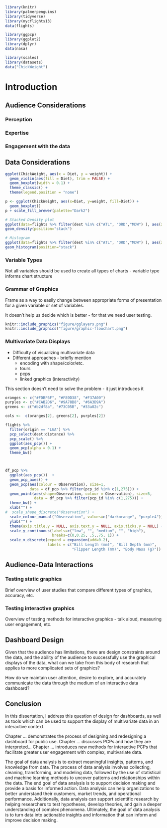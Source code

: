 
```r
library(knitr)
library(palmerpenguins)
library(tidyverse)
library(nycflights13)
data(flights)

library(ggpcp)
library(ggplot2)
library(dplyr)
data(nasa)

library(scales)
library(datasets)
data("ChickWeight")

```

<!-- \svp{You don't have to motivate your other papers here - that will come later. Focus on the essentials - describe the main pieces of work in the area you're trying to expound upon.} -->

<!-- Since we don't completely understand the way that basic statistical graphics are -->

<!-- When effectively adding advanced graphical representations to a naive user, what have we done to create a proper understanding of an engaging idea of what's going on? -->

<!--  
\svp{Start with a definition of what dashboards are. Maybe reference/quote Few? Key components - visualization, interactivity, update frequency, simplicity? (the last one is arguable). Transition to Exploratory Data Analysis by saying that one of the key ways dashboards are used is to allow people to explore the data, and that dashboards are particularly useful for non-experts, as they do not require writing code or understanding how to work with the underlying data. Reference Figure \ref{fig-design-map} in this paragraph.}

\begin{figure}
\includegraphics[width=\textwidth]{figure/DashboardDesignMap.png}
\caption{Dashboard Design Mind Map\label{fig-design-map}. \svp{Dashboard design includes components of exploratory data analysis, interactive graphics, big data analytics, human-computer interaction, and human cognition. XXX For the record, I think UI/UX design and HCI are the same, but that's me.}}
\end{figure}

----

\svp{I think it might be most effective to have several sub-sections of the lit review that are somewhat connected.}

First: Outline the general topic - creation of interactive graphics and dashboards to enable end-users to understand their own data. Explain that this is a highly interdisciplinary topic. Conclude this paragraph by explaining that you will explore the major sub-topics sequentially and then outline the interface between them at the end of the literature review.

- Graphics
    - Perceptual principles - cognitive load, working memory, etc.
    - Exploratory Data Analysis
    - Grammar of Graphics - with examples of code!
    - Big Data and graphical solutions - overplotting, binning, interactivity
    - Interactive Graphics

- Human Computer Interaction/UI-UX
    - User analysis - general process, not focused on your projects at all - you'll talk about that later on
    - Protocols for testing design - think aloud, eye tracking, feedback/surveys.
    - General Dashboard stuff

Conclusion: Connections between EDA and dashboards - not all dashboards are designed for EDA, but most dashboards are designed with end-users, not statisticians, in mind. This requires a different set of optimizations than if we designed for experts. 

---
-->

# Introduction
<!-- General purpose of this section: 
Motivate Dashboards and conclude that it is important to understand how graphs are perceived and used by various target audiences. -->

\svp{Statisticians use graphs in almost every stage of their work: we create charts when we get new data, to explore what we have and identify potential problems and opportunities. 
We fit models based on relationships between variables which are often identified visually. 
We identify problems with those models based on residual plots and other visual diagnostics. 
When our modeling work has been completed, we present our results to interested parties using visual displays, because non-statisticians often find it easier to understand data and models through an intuitive visual medium rather than through the mathematical formulae which underlie the statistical work.}

\svp{Given the wide range of uses for graphs and visual data displays in statistical modeling, it is unsurprising that some graphs are more useful for specific applications such as exploratory analysis, and are unsuitable for other applications, such as presentation to an outside group.
In addition, we know that ... cite sources ... not all visual displays have equal perceptual value. 
The best graphics are designed to account for both the features of the dataset and the features of the intended audience.
Some design constraints stem from limitations of the human perceptual system and are common to most potential consumers of the visualization: the sine illusion (cite) affects anyone with binocular depth perception, and color recommendations are built around the specific characteristics of the human retina.
Other design constraints are due to the audience's experience level: are they used to working with data? 
Do they understand specialized techniques such as principal component analysis to the point where a plot of factor loadings might be useful?
When we create visualizations for public consumption we have to consider both perceptual factors and the target audience's domain knowledge.
In this introduction, we explore previous research related to the construction of interactive and static visual displays for different audiences and consider the implications of this research when designing interactive data displays such as dashboards.
}

\db{
We wish to discuss and analyze the exploration of using density plots or categorical plots as "best" plots in the field.
We will analyze statistical data and graphics alongside dashboard design, starting with Steven Few's principles. 
It would be worthwhile to investigate the development of dashboards from static graphical representations in a practical setting to dynamic representations in an application setting. 
We would like to see the application of research to practice.}

\db{What may be considered an exciting thought process in research that is less practical or useful in the field? 
For example, in sports, many coaches desire printable diagrams containing all necessary and valuable information on a single page. 
As data in sports becomes more prominent, extensive, and collected, this information must be refined. 
We will adopt the concept of dynamically introducing the application to stakeholders with a static representation and migrating them into an active application. 
Once this dynamic application is utilized or migrated to that space, it is necessary to comprehend why categorical representations are more critical than density representations in the field. 
In regards to speaking about the same data being represented, most of the data is then categorized. 
Is it because categorical shot charts in tables are perceived to be digestible or because density plots become cluttered and difficult to comprehend? 
Where do we draw the line between what is viewed as an impediment to the development of applicable graphics methodology?
}


## Audience Considerations

\db{Several factors, including prior experience, context, and personal preferences, can influence the human perception of density and categorical plots.

In general, density plots represent the distribution of continuous variables, while categorical plots represent the distribution of categorical or discrete variables.
The interpretation of density plots typically involves understanding the shape of the distribution and the presence of any outliers or skewness. 
On the other hand, categorical plots aim to show the frequency or count of observations in each category.

When comparing density plots and categorical plots, it's essential to consider the data analysis type. 
For continuous data, a density plot may provide a more informative representation of the distribution. 
A categorical plot may provide a more intuitive representation of the distribution of categorical data.

However, for various reasons, some people may prefer one type of plot over the other. 
For example, some may find density plots more visually appealing, while others may prefer categorical plots for their simplicity and ease of interpretation. 
Ultimately, the choice between the two types of plots will depend on the context and purpose of the analysis and the preferences of the individual interpreting the data.

Do we comprehend why we utilize the graphics we do? 
Is there a reason we adopt the perception of a previously used graphic? 
How do we determine whether there are superior graphical representations when the human brain has determined that this is what I comprehend? 
How do we develop statistical methodologies based on effective testing of statistical graphics on human perceptions of excellent and good? 
How do we determine the line distinguishing a density plot from a categorical plot? 
Consequently, how is this decision made outside of academia and research? 
In one way, research has been conducted on the visual or human perception of categorical plots.

In addition to graphical elements alongside numerical values and plots such as Parallel Coordinate Plots (PCPs). 
We wish to discuss and analyze the exploration of using didn't report plots or categorical plots as density plots in the field. 
We will analyze statistical data and graphics alongside dashboard design, starting with Steven Few's whites. 
It would be worthwhile to investigate the development of dashboards from static graphical representations in a practical setting to dynamic representations in an application setting. 
This is the application of research to practice.

What may be considered an exciting thought process in research that is less practical or useful in the field? 
For example, in sports, many coaches desire printable diagrams containing all necessary and valuable information on a single page. 
As data in sports becomes more prominent, extensive, and collected, this information must be refined. 
We will adopt the concept of dynamically introducing the application to stakeholders with a static representation and migrating them into an active application. 
Once this dynamic application is utilized or migrated to that space, it is necessary to comprehend why categorical representations are more critical than density representations in the field. 
We're speaking about the same data being represented. 
However, most of the data is then categorized. 
Is it because categorical shot charts in tables are perceived to be digestible or because density plots become cluttered and difficult to comprehend? 
Where do we draw the line between what is viewed as an impediment to the development of applicable graphics methodology?}


### Perception

\db{Human perception plays a direct role in the area of visualization and graphics. 
Data Analysis tasks closely resemble the cognitive process known as sensemaking. 
Tukey and Wilk highlight the role of cognitive processes in their initial descriptions of Exploratory Data Analysis (EDA) [@tukey1966].
Mallows and Walley list psychology as one of four areas likely to support a theory of analysis [@mallows1980]. 
Data analyses rely on the mind's ability to learn, analyze, and understand. 
Assigning meaning is not a statistical or computational step but a cognitive one. 
Each step in the data analysis process is part of a more extensive mental process.

Untrained analysts can and do "analyze" data with only their natural mental abilities - The mind performs its data analysis-like process to create detailed understandings of reality from bits of sensory input.

Perceptual principles refer to how the human brain processes and interprets visual information. 
These principles guide how people perceive and make sense of the world around them, and they play a critical role in designing effective visual displays, such as dashboards. 
Some examples of perceptual principles include:

- Proximity: Objects close to each other are perceived as related or grouped.
- Similarity: Objects that are similar in some way (e.g., shape, color, size) are perceived as related or grouped.
- Continuation: The human eye follows lines and patterns, so designers can use this principle to guide the viewer's gaze through a display.
- Closure: The human brain tends to complete incomplete figures or patterns, so designers can use this principle to create the illusion of missing information.
- Figure-Ground: The human brain separates the foreground (figure) from the background (ground), so designers can use this principle to create visual hierarchy and emphasis.
- Contrast: The human eye is drawn to high-contrast areas, so designers can use this principle to create emphasis and hierarchy.
- Symmetry and Balance: The human eye finds symmetry and balance visually pleasing, so designers can use this principle to create a sense of harmony and order.

These are just a few examples of the many perceptual principles that designers use to create compelling visual displays. 
These principles are based on cognitive psychology and understanding how the human brain processes visual information.

Visual inference uses our ability to detect graphical anomalies. 
However, the idea of formal testing remains the same in visual inference – with one exception: The test statistic is now a graphical display compared to a “reference distribution” of plots showing the null.}

### Expertise

### Engagement with the data

\db{Visualizing Complex Data is representing complex, multi-dimensional data in a graphical or pictorial form to make it easier to understand and interpret. 
The goal is to turn large, intricate data sets into visually appealing and intuitive representations, such as charts, graphs, maps, and other types of visualizations, to help identify patterns, trends, and relationships that may not be immediately apparent from raw data. 
This process can help to communicate complex information effectively and make data-driven decisions.


William Cleveland's subcycle plots:

- glyph maps and binned graphics emerging from big data visualization efforts.
- glyphs and other plots have been embedded in maps 

Bertin's Semiologic of Graphics is a seminal work in the academic study of visualization. 
Glyphmaps have been developed as a tool for tracking climate and climate change data [@wickham2012]; [@hobbs2010].
[@schulz2013] define two abstractions for the design of visualizations:
\begin{center}
\begin{align*}
  Data + Task = Visualization \\
  Data + Visualization = Task
\end{align*}
\end{center}

These abstractions demonstrate dependence between the data, visual representation, and the task. 
The more the user interacts with the visualization, they gain knowledge. 
The interactions allow the user to control their understanding by providing the flexibility to create new views that help them go beyond just the visual representation [@kiem2008]. 
The field of information visualization is continually adapting to changes with the big data revolution.

Data Scientists and Statisticians have produced more graphics since the pandemic's start. 
The reasons someone will create a graphic or dashboard may include but are not limited to understanding raw data structures to analyze model assumptions and present predictions, along with displaying key performance metrics of business logic. 
These goals help work to navigate and are best served by quick-and-dirty representations of the data, while highly polished graphics may be more useful in other situations. 
It is valuable and essential to convey data correctly, meaning that we need to understand how graphics are perceived on a dashboard on a general level. Previous research by Tukey focused on graphics as a tool for exploratory analysis. 
Tukey describes in Exploratory Data Analysis [@tukey1966] that pictures are often used to display data in a more enhanced version than a table. 
Tukey outlines detailed the types of different graphics and in which situations to utilize these graphics. 
The article - "External cognition: how do graphical representations work?" by Scaife and Rogers [@scaife1996] critique the disparate literature on graphical representations, focusing on four representative studies. 
In general, this will help in the psychology of the perceptual experience.


The visual reference model developed by Card et al. [@Card] describes and identifies the three phases of the visualization process.

```r
knitr::include_graphics("figure/VizModelDiagram.png")
```

While External Cognition describes the advances in graphical technology and how little had been done in the work of the cognitive framework of the discipline, the following citations by Ware attempt to develop the necessary guidelines that are useful for the work done by the perceptual experience.

Colin Ware "Information Visualization: Perception for Design" [@Ware2004] there are four stages of visualization

- The collection and storage of data itself
- The preprocessing design to transform the data into something we can understand
- The display hardware and the graphics algorithms produce the image on the screen.
- The human perceptual and cognitive system


The overlapping understanding in the field, while Ware takes the process one step further not just to allow the end user to understand the outcomes but to curate the outcomes with a visual perception of the data that makes the cognitive load easier for the end-user.

A dashboard has much information related to tabular data from multiple sources. 
Design should be recorded a produced with content that will allow for reproducibility. 
A dashboard should have some content related to interaction with the user. 
This interaction can be in multiple forms: toggling through the selection of variables to display uniformly to the use of interaction on the graph and allowing a user to understand best what is being shown in the diagram.

The entire dashboard/Interface should have a human perception piece that is useful for the user to comprehend and use. 
For example, the dashboard/interface could be more practical if the user is visually overwhelmed.

- Identified the highly relevant from a dashboard design perspective [@odonnell2000]
1. Information systems give interaction and feedback
2. Type of presentation format to be used
3. Differences in the amount of information load.

Information load is essential, as dashboards must provide the right decision cues without overwhelming the user with excess information.

"A decision cue is a feature of something perceived that is used in the interpretation of perception" [@choo2009],  where perception is an inferential process as objects in the environment can only be perceived indirectly through available information that has been sensed by the individual [@brunswik1952].

Visual complexity and information utility are required. 
Visual complexity refers to the "degree of difficulty in providing a verbal description of an image ([@heaps1999], [@olivia2004]).

- Graphs are more suitable for spatial tasks (ex., for comparing a set of values) [@vessey1991];[@umanath1994];[@vessey1994]
- Graphs reduced the negative influence of information overload
- Graphs produced better correlation estimates and decreased time on a task [@schulzand];[@booth2006]
- Self-organizing maps and multidimensional scaling did not significantly outperform tabular representations [@huang2006]

The purposes of a dashboard:

1. Consistency
2. Monitoring
3. Planning
4. Communication

Card stated "Use interactive visual representations of abstract, non-physically based data to amplify cognition." [@card1999]

Visual perception involves two elements - the perceptual and conceptual gist. 
The perceptual gist refers to the process of the brain when it determines the image properties that provide the structural representation of a scene, like color and texture. 
The conceptual gist refers to the scene's meaning, which is improved after the perceptual information is received ([@friedman1979]; [@olivia2004]).

Visual complexity might increase with the quality and range of objects and with varying material and surface styles [@heylighen1997].

Repetitive and uniform patterns and existing knowledge of the objects in the scene reduce visual complexity [@olivia2004].

If the guidelines on our visual information load can be related to statistical terminology, we can consider this the fisher information of visual information load. 
This load can be used as a metric for balancing the amount of information rather than overloading the consumer.

Visual Data Mining

For data mining to be effective, it is important to include humans in the data exploration process and combine the flexibility, creativity, and general knowledge of the computational power of today's computers. 
Visual data exploration aims at integrating humans in the data exploration process, applying their perceptual abilities to the large data sets available in today's computer systems [@kiem2002].

The visual data exploration process can be seen as a hypothesis generation process:

- The visualizations of the data allow the user to gain insight into the data and come up with new hypotheses
- Along with verification of the hypotheses

The main advantages of visual data exploration over automatic data mining techniques from statistics or machine learning are:

- visual data exploration can efficiently deal with highly inhomogeneous and noisy data.
- visual data exploration is intuitive and requires no understanding of complex mathematical or statistical algorithms or parameters.

Visual Exploration Paradigm, also known as MGV (Massive Graph Visualizer), is an integrated visualization and exploration system for massive multidigraph navigation [@abello2002]. 
MGV usually follows a three-step process:

- overview first
- zoom and filter
- details-on-demand

The user identifies interesting patterns and focuses on one or more of them. Note that visualization technology does not only provide the base visualization techniques for all three steps but also bridges the gap between the steps.

Visualization Technique Classification:

- Standard 2D/3D displays such as bar charts and x-y plots
- Geometrically transformed displays, such as landscapes and parallel coordinates, as used in a scalable framework
- Icon-based displays such as needle icons and star icons as used in MGV
- Dense pixel displays such as the recursive pattern and circle segments techniques and the graph sketches as used in MGV
- Stacked displays, such as treemaps or dimensional stacking

Interaction and distortion techniques allow users to interact directly with the visualizations.

- Projection as used in the Grand Tour System
- Filtering as used in Polaris
- Zooming as used in MGV and scalable framework
- Linking and Brushing as used in Polaris and the scalable framework

Design Theory in Information System

The knowledge is distinguished as the fifth of five types of theory:

1. Analyzing & describing
2. Understanding
3. Predicting
4. Explaining and predicting 
5. Design and action

A definition of information systems that are suitable for our purposes concerns: "the effective design delivery use and impact of information technology in organizations and society [@avison1995]. 

The two paradigms characterize much of the research in the Information systems discipline:

 - *Behavioral Science Paradigm* - seeks to develop and verify theories that explain or predict human or organizational behavior (roots in natural science research methods).
 - *Data Science Paradigm* - seeks to extend the boundaries of human and organizational capabilities by creating new and innovative artifacts (roots in engineering and the sciences of the artificial) [@simon1996].
 
Technology and behavior are not dichotomous in an information system. They are inseparable [@lee2000]. Information technology (IT) artifacts are broadly defined as:
 
 - constructs (vocabulary & symbols)
 - models (abstractions & representations)
 - methods (algorithms & practices)
 - instantiations  (implemented & prototype systems)
 
These are concrete prescriptions that enable IT researchers and practitioners to understand and address the problems inherent in developing and successfully implementing information systems within organizations ([@march1995]; [@nunamaker1991]). }

## Data Considerations

\db{Exploratory Data Analysis (EDA) analyzes and summarizes a dataset to discover patterns, trends, and insights. 
It is a crucial step in the data analysis process and is often used to identify which variables are essential, what the data looks like, and what the underlying structure of the data is. 
EDA is typically done using various techniques, such as visualizations, statistical summaries, and data transformations.

John Tukey was the first to organize the collection and methods associated with philosophy into Exploratory Data Analysis (EDA). 
John Tukey, creator of stem-and-leaf plot, boxplot-resistant smooth, and the violin plot (also known as rootgram) who taught us to utilize these methods to organize and demonstrate EDA. 
He was a strong advocate for the importance of EDA as a crucial first step in the data analysis process and emphasized the need for visualization and interactive techniques to understand patterns and relationships in data.}

```r
ggplot(ChickWeight, aes(x = Diet, y = weight)) + 
  geom_violin(aes(fill = Diet), trim = FALSE) +
  geom_boxplot(width = 0.1) +
  theme_classic() +
  theme(legend.position = "none")

p <- ggplot(ChickWeight, aes(x=Diet, y=weight, fill=Diet)) +
  geom_boxplot()
p + scale_fill_brewer(palette="Dark2")
```


<!-- \svp{Ok, he was a bit more than a person. He's the creator of the boxplot, stem and leaf plot, and rootogram, afaik. Add pictures demonstrating these things. Explain why they're important.} -->

\db{Tukey's Principles in EDA:

1. Graphical exploration looking for patterns or displaying fit.
- The method demonstrates things about data that are not understood by a single numeric metric. This has been useful in graphing the data before you develop summary statistics.

2. Describing the general patterns of the data.
- This step should be insensitive to outliers. In general, think about the types of resistant measures (i.e., median or mean). This step is making sure to determine data patterns.

3. The natural scale/state that the data are at their best. This will be the step at which the scale of data can be helpful for analysis. The reexpressing data to a new scale by taking the square root or logarithmic scale.

4. The mostly known parts of EDA but is done in the way of accessing fit of the data. This is taught in every statistics 101 class. The growth of machine learning and prediction methods have now used residuals more in the toolbox to assessing the best prediction models.
- The idea generally is to determine the deviations in the data from a general pattern by looking at the data from the fit of the data.}

<!-- \svp{assessing, not accessing. Use an example in this section to provide a clear demonstration of what each principle might look like. The flights data or the diamonds data might be good options here, since they're both large.} -->


```r
# Stacked Density plot
ggplot(data=flights %>% filter(dest %in% c("ATL", "ORD","MDW") ), aes(x=distance, fill=carrier)) +
geom_density(position="stack")

# Histogram
ggplot(data=flights %>% filter(dest %in% c("ATL", "ORD","MDW") ), aes(x=distance, fill=carrier)) +
geom_histogram(position="stack")

```


\db{On the other hand, Dashboards are interactive interfaces that display data visually to provide insights and support decision-making. 
Dashboards can be used to monitor key performance indicators, track progress over time, and identify patterns and trends in data. 
They often display real-time data and can be customized to show the most relevant data to the user.

The connection between EDA and dashboards is that EDA is the process of preparing and understanding the data, which is the first step for building a dashboard, as the data has to be cleaned, transformed, and analyzed to be used efficiently on the dashboard. 
EDA results can be used to identify the most relevant data and metrics to include in the dashboard and to design the visualizations that will be used to display the data. 
And also, the EDA process can be used to identify the outliers, patterns, trends, and insights that will be useful to show in the dashboard to support decision-making.

Visualizations of data are essential for exploratory data analysis (EDA) along with model diagnostics. 
Plots for EDA are a valuable tool for guiding an analyst in discovering the relationships between variables in their data. 
When using plots in model diagnostics, plots help analysts determine whether or not the model is an appropriate way to model. 
During the initial EDA stage, an analyst may find that a variable or a covariate is directly related to the dependent variable when looking at a correlation heatmap or a scatterplot. 
This will be important to know before starting a linear model analysis. 
Much of our general understanding is from introductory statistics courses. 
The basic understanding can be formalized to visualize the discovery process.}

### Variable Types

Not all variables should be used to create all types of charts - variable type informs chart structure
\db{
Categorical Data Visualization is the process of visualizing data that can be divided into distinct categories or groups. Categorical data are non-numeric and often represented by words, labels, or symbols, such as gender, product type, color, etc.

Visualizing categorical data helps uncover patterns and relationships between categories and can provide insights into the data distribution. 
Categorical data visualization techniques include bar charts, pie charts, histograms, stacked bar charts, and others. 
The choice of visual representation will depend on the data's nature and the insights being sought. 
The goal of categorical data visualization is to communicate the information effectively and make it easier to understand and interpret.

Friendlydetailed using SAS with hands-on experiments to present categorical data analysis visually [@friendly2014]. 
Researchers have used PCPs to visualize categorical data. 
Beygelzimer, Perng, Ma and Hellerstien created a fast ordering categorical data analysis algorithm that helped visualization, where their algorithms helped organize the original parallel coordinate plots clearer ([@beygelzimer2001]; [@ma2001]). 
Hammock plots are modified versions of similar coordinate plots invented by Schonlau to visualize categorical data [@schonlau2003]. 
His design replaces coordinate polygons with rectangles to present the number. 
Treemaps are modified to support categorical data visualization.

CatTree gives a hierarchical categorical data visualization with interaction [@kolatch2001]. 
Fernstad developed an interactive system combining parallel coordinates, tables, and scatterplot matrices for an overview explorative analysis. 
Thoroughly research categorical data visualization to support algorithm understanding. 
The novel contingency wheel presented by [@alsallakh2011] supports visual analytics in categorical data, and he measured association based on Pearson's residuals and used visual abstraction based on elements frequency.  

High-Dimensional Data Visualization represents complex data sets with many variables or features (also known as high-dimensional data). 
The goal is to find effective ways to express such data in a form that allows easy understanding, analysis, and interpretation.
This is typically achieved by reducing the dimensionality of the data, for example, by projecting the data onto a lower-dimensional space or by aggregating the data in some way. 
The resulting visualizations can then reveal patterns, relationships, and other insights that would otherwise be difficult to detect from the raw data. 
For example, high-dimensional data visualization techniques include scatter plots, parallel coordinate plots, heat maps, and many others.

A popular research area in visualization since high-dimensional data is always fuzzy to mining. 
Direct visualization includes geometric visualizations:

- scatterplots: use dots in coordinate to present data points.
- parallel coordinates: present each dimension as axes, and every data item intersects dimensions as a polygon line at a particular position
- RadViz/ PolyViz
- GridViz

Besides these traditional geometric visualization methods, iconographic displays like human faces and star glyphs used funny ways to present multivariate data. 
Hierarchical methods are used widely in parallel coordinates, which give analysts an intuitive view of clustering information [@fua1999]; [@johansson2005]. 
Rearrange the dimensions by dimension similarity on parallel coordinates, circle segments, and recursive patterns [@ankerst1998]. 
Guo used an interactive feature selection method to help users identify interesting subspaces from high-dimensional data sets [@guo2003].}

### Grammar of Graphics
Frame as a way to easily change between appropriate forms of presentation for a given variable or set of variables.


It doesn't help us decide which is better - for that we need user testing.

\db{The grammar of graphics (gg of ggplot2) is a theory that is well-defined for creating statistical graphics with work from Wilkinson [@Wilkinson1999] and Hadley Wickham [@ggplot2]. 
The Grammar of Graphics is a framework for understanding the structure of statistical graphics developed by Leland Wilkinson. 
It proposes that any statistical graphic can be broken down into a set of essential components, or "grammar," that can be combined in different ways to create a wide range of visualizations. 

Grammar of graphics is defined as the framework which follows a layered approach to describe and construct visualizations or graphics in a structured manner.

The components of the grammar of graphics include:

- Data: The raw data being visualized represents a set of observations or values. 
- Aesthetic Mappings: The mapping of data variables to visual properties such as position, color, shape, and size. 
- Scales: The mapping of data values to visual values, such as mapping a numerical value to a bar height. 
- Geometries: The basic shapes representing the data, such as points, lines, bars, and histograms.
- Facets: The plot division into multiple subplots, each representing a different subset of the data.

For example, a bar chart can be created by mapping a categorical variable to the x-axis, mapping a numerical variable to bar heights, and using rectangular bars as the geometry. 
For example, mapping two numerical variables can create a scatter plot to the x and y positions and use points as the geometry.
Finally, the Grammar of Graphics provides a systematic way of thinking about visualizations, making it easier to choose the appropriate visual representation for a given dataset.
}
```r
knitr::include_graphics("figure/gglayers.png")
knitr::include_graphics("figure/graphic-flowchart.png")
```

\db{
#### Interactive Graphics

The area of interactive graphics is still very much a work in progress despite existing as a field of research since the late 1960s—developments are driven partly by new technology, such as `d3` [@bostock2011]. 
Visualizations are more than just a picture. 
They are now a tool that facilitates analytic activity through different modes of interaction [@yi2007]. 
Visualization is context-free, as it can mean different things to different people depending on the situation [@parsons2014]. 

The van Wijk Simple Visualization Model is a diagrammatic representation that provides a simple and effective way to understand and visualize the flow of information and data through a system. 
It is a commonly used tool in Exploratory Data Analysis (EDA), which is the initial step in the data analysis process. 
The van Wijk model can be used to represent the flow of data from data sources, through intermediate processing stages, to the final visualization of results. 
van Wiij's simple visualization model shows how insights are generated as the human participates in a feedback loop between reading and interacting with visualization [@van2005]. 

This model is also context-free, allowing for the focus to be on the feedback loops between visualization and the user.

<!-- \svp{This is new to me, but seems like it would be a good way to bridge between the graphics and UI/UX sections I proposed above. } -->

\begin{center}
\includegraphics[width=\textwidth]{figure/vanWiijSimpleModel.png}
\captionof{figure}{van Wiij Simple Visualization Model}
\end{center}

Interaction allows the user to define what data they see and how they see it, creating a dialogue between the user and the system. 
Theories behind visual representation include:

- graphical comprehension ([@cleveland1984])
- preattentive processing ([@ware2012])
- gestalt theory ([@few2009])
- graphical excellence ([@tufte2001])

Theories behind the manipulation of visualizations include but are not limited to:

- cognitive fit ([@vessey1991])
- visual perceptual approaches ([@baker2009])
- human information processing

As interactive visualizations play a more significant role in information systems, designers must know what tasks, visual representations, and interaction techniques are available and how they work to facilitate analytical reasoning. 
They must decide on the most effective visual representation without being able to estimate every user's ability to read and interpret the visualization <!-- [@boy2014].-->

Interactive visualization is a commonly used tool in Exploratory Data Analysis (EDA), which is the initial step in the data analysis process. 
The goal of EDA is to gain a high-level understanding of the data and to identify patterns, relationships, and anomalies in the data. 

Visualizations have become more effective in recent years due to the pandemic and the Johns Hopkins University COVID-19 Dashboard [@JHPHDashboard] [Dashboard](https://coronavirus.jhu.edu/map.html).
We were glued to our computers, TVs, and phones for most of the world. 
As a result, we watched the dashboard change in real-time to adapt to the users' needs. 
In part to data growth and changing, the dashboard, as well as the visualizations, were needed in a condensed platform. 
The need to be concise and vastly informative is a struggle regarding data visualizations. 

The human brain can only take in a set amount of data from a table or a paragraph. \svp{references?}
The space of infographics has been a much better way of looking at data on a creative scale.[@stat_graph_hist] 
<!--\svp{cite https://doi.org/10.1080/10618600.2012.761140}-->
While this may be a way of seeing the data in a friendly way, infographics need to include an interactive piece of data that many people would like to explore.


The relationship between the van Wijk Simple Visualization Model and Human-Computer Interaction (HCI) lies in the area of data visualization. 
The van Wijk Model provides a framework for understanding how information and data flow through a system to be displayed to the user. 
In the context of HCI, the model helps to understand how data is processed, transformed and presented to the user in a way that is intuitive, informative and engaging. The model helps to identify the various steps involved in the visualization process, from the collection and processing of data to the presentation of results. 
By doing so, it supports the design of more effective and user-friendly visualizations, which can enhance the overall user experience.
}

### Multivariate Data Displays

- Difficulty of visualizing multivariate data
- Different approaches - briefly mention 
    - encoding with shape/color/etc.
    - tours
    - pcps
    - linked graphics (interactivity)

This section doesn't need to solve the problem - it just introduces it


```r
oranges <- c("#FDBF6F", "#F89D38", "#F37A00")
purples <- c("#CAB2D6", "#9A78B8", "#6A3D9A")
greens <- c("#b2df8a", "#73C05B", "#33a02c")

cols <-  c(oranges[2], greens[2], purples[2])

flights %>%
  filter(origin == "LGA") %>%
  pcp_select(dest:distance) %>%
  pcp_scale() %>%
  ggplot(aes_pcp()) +
  geom_pcp(alpha = 0.1) +
  theme_bw()



df_pcp %>%
  ggplot(aes_pcp())  +
  geom_pcp_axes() +
  geom_pcp(aes(colour = Observation), size=1,
           data = df_pcp %>% filter(pcp_id %in% c(1,275))) +
  geom_point(aes(shape=Observation, colour = Observation), size=5,
             data = df_pcp %>% filter(pcp_id %in% c(1,275))) +
  theme_bw() +
  xlab("") +
#  scale_shape_discrete("Observation") +
  scale_colour_manual("Observation", values=c("darkorange", "purple4")) +
  ylab("") +
  theme(axis.title.y = NULL, axis.text.y = NULL, axis.ticks.y = NULL) +
  scale_y_continuous(labels=c("low", "", "medium", "", "high"),
                     breaks=c(0,0.25, .5,.75, 1)) +
  scale_x_discrete(expand = expansion(add=0.2),
                   labels = c("Bill Length (mm)", "Bill Depth (mm)",
                              "Flipper Length (mm)", "Body Mass (g)"))


```


## Audience-Data Interactions

\db{User analysis is a crucial step in the design of user interfaces, especially in Human-Computer Interaction (HCI) and User Experience (UX) design. 
It involves studying the users of a system to understand their needs, goals, and behaviors. 
The purpose of user analysis is to create interfaces that are easy to use, efficient, and effective for the intended audience.

Several methods can be used to conduct user analysis:

- Interviews: This involves conducting in-depth interviews with users to understand their needs, goals, and workflows.
- Surveys involve sending out surveys to users to gather data on their needs and preferences.
- Observations: This involves observing users as they complete tasks with the interface to understand their behaviors and workflows.
- Personas: This is a method of creating fictional characters that represent the different types of users; it helps to understand the users' needs and goals.
- Scenarios: This is a method of creating stories that describe how a user might interact with a system; it helps to understand the context and the user's needs.
- Focus groups: This is a method of gathering a small group of users and facilitating a discussion to understand the users' needs and goals.
- Contextual inquiry: This is a method of visiting the users in their work environment and observing them while they work; it helps to understand the context and the user's needs.

The results of user analysis can be used to inform the design of the interface, including the layout, navigation, and functionality. 
It can also be used to identify areas of the interface that are confusing or difficult to use and to make recommendations for improvements. 
User analysis is an iterative process, and it should be done in multiple stages of the design process to ensure that the final product is tailored to the users' needs.}


### Testing static graphics

Brief overview of user studies that compare different types of graphics, accuracy, etc.

\db{Static Visualization is commonly used in the communication phase of data science workflows, and data scientists sometimes use them as part of the analysis. 
For example, John Tukey's EDA methods are currently known and well-vetted in the field. 
However, Satyanarayan et. al began to address this by introducing a high-level grammar of graphics called "Vega-Lite," which presents a set of standardized linguistic rules for producing interactive information visualizations using a concise JSON format for data to be represented by the grammar [@satyanarayan2016]. 
Vega-Lite has been directly implemented in R via the `ggvis` package using the same - albeit slightly lower-level.
Several protocols and methods can be used to test the design of a dashboard or other visual display. 
Some of these include:

- Usability testing: This involves having users interact with the dashboard and providing feedback on its usability, including how easy it is to navigate, understand, and use.
- Cognitive walkthrough: This involves having experts in human-computer interaction evaluate the dashboard, focusing on the cognitive processes required to use it effectively.
- Eye-tracking: This involves using technology to track the users' gaze and interactions, to understand the user's focus and attention on the dashboard elements.
- A/B testing: This involves creating two versions of the dashboard, each with slightly different design elements, and comparing the results to see which design is more effective.
- Surveys: This involves asking users to complete a survey that measures their satisfaction and understanding of the dashboard and to provide feedback on improvements.
- Heat maps: This involves using heat maps to track where users are clicking on the dashboard to identify which elements are being used the most and which are being ignored.
- Card sorting: This is a method to understand the users' mental models and how they would like to organize and categorize the data; it is helpful to understand how to structure the dashboard navigation.

These are just a few examples of the many protocols and methods that can be used to test the design of a dashboard. 
The selection of the appropriate way will depend on the specific goals of the testing and the resources available.

Remember that the user's feedback is crucial in the testing process; it will provide the necessary insight to improve the design and make it more efficient.}

### Testing interactive graphics

Overview of testing methods for interactive graphics - talk aloud, measuring user engagement, etc.
\db{Testing interactive graphics using human perception principles in psychology involves considering various aspects of human perception and cognition to evaluate the effectiveness and user experience of the graphics. Here are some steps you can follow to test your interactive graphics:

Usability testing: Conduct a usability test to assess the ease of use and accessibility of the graphics. This includes testing for navigation, user control, and overall user experience.

Perception of visual elements: Evaluate how the visual elements in your graphics, such as color, contrast, size, and position, impact the perception of the information being presented.

Cognitive load: Assess the cognitive load on the user by evaluating how easily they can process and understand the information being presented. Factors such as complexity, amount of information, and type of information presented can impact cognitive load.

Attention allocation: Observe where the user's attention is directed while interacting with the graphics. This can help identify areas that may require improvement or modification to better engage the user's attention.

Memory retention: Evaluate the user's ability to retain and recall information presented in the graphics. This can help determine the effectiveness of the design in supporting memory retention.

User feedback: Obtain user feedback through surveys, interviews, or focus groups to gain insights into the user experience and identify areas for improvement.

It is important to keep in mind that human perception and cognition can vary greatly between individuals and can be influenced by a range of factors, such as age, culture, and personal experience. Testing with a representative sample of your target audience can help ensure that your interactive graphics are optimized for a wide range of users.}

## Dashboard Design

Given that the audience has limitations, there are design constraints around the data, and the ability of the audience to successfully use the graphical displays of the data, what can we take from this body of research that applies to more complicated sets of graphics? 

How do we maintain user attention, desire to explore, and accurately communicate the data through the medium of an interactive data dashboard?

\db{A dashboard is a visual display of the essential information needed to achieve one or more objectives, consolidated and arranged on a single screen so the information can be monitored at a glance [@few]. 
Dashboards have particular characteristics:

- Achieve specific objectives
- Fits on a single computer screen
- Information can be displayed in multiple mediums (web browser or mobile device)
- Can be used to monitor information at a high level

Dashboards can present various statistical data, such as financial performance, website traffic, or customer engagement metrics. 
They allow users to quickly and easily understand complex data sets using visual elements such as charts, graphs, and tables to display the information. 
Additionally, statistics can be used to analyze data presented on a dashboard, providing insights into trends and patterns that can inform decision-making.

While a dashboard can be handy, it may be worth describing that a poorly designed dashboard will not be used. 
A dashboard should be concise, clear, and intuitive when displaying components in combination with a customized list of requirements of users.

Much of the work done within statistical research and dashboard design involves collaboration with other researchers and users. 
While this may be the best for the growth of the discipline, one will find that working with collaborators with non-STEM backgrounds.
Dashboards can help understand and support many data types in essential business objectives. 
There are many different ways to label and utilize dashboards in different kinds.

Dashboards are cognitive tools that should be used to improve understanding of data, which should help people visually find relationships, trends, patterns, and outliers. 
Most importantly, dashboards should leverage people's visual cognitive capabilities.

EDA refers to methods and procedures for exploring the data space to learn about a data set. 
By analogy, exploratory modeling analysis (EMA) refers to methods and procedures for exploring the space of models which may be fit to a data set.

Interactive graphics are excellent for EDA; they are designed for exploring rather than presenting information (and more) and can be obtained by directly querying the graphic [@unwin2003].

- PCPs enable the display of multi-dimensional data in two-dimensional space.
- There must be some loss of information, but this can be partly counteracted by varying the order of the axes.
- Interactivity is valuable for reordering the axes flexibly and fast.
- Interaction is valuable for dealing with the dense mass of lines produced by large data sets.

Being able to select subgroups of cases, highlight the chosen lines, and switch between different subgroups all assist in interpreting the otherwise intricate displays which arise.

Cowan suggested that the average person can only hold two to six pieces of information in their attention [@cowan2001]. 
People can develop detailed understandings of reality, which is infinitely complex.

Cognitive structures consist of mental models and their relationships ([@rumelhart1976], [@carley1992], [@jonassen1996]).
Mental models have been studied under several different names, which are displayed in the following image of Cognitive Structures:

 - Frames: [@Goffman1974]; [@Minsky1975]; [@Rudolph2003]; [@Smith1986]; [@Klein2003]
 - Scripts: [@ShankandAbelson1977]
 - Protoypes: [@RoschandMervis1975];[@Rosch1977]; [@Smith1978]
 - Schemas: [@Bartlett1932]; [@Neisser1976]; [@Piagetandcook1952]

A schema is a mental model containing a breadth of information about a specific object or concept. 
Schemas are organized into semantic networks based on their relationships to other schemas [@wertheimer1938], [@rumelhart1976].
This arrangement helps the brain process its experiences instead of storing every sensory observation; the brain only needs to maintain its schemas, which are good summaries of all previous observations. 
Some "memories" may even be complete recreations built with a schema [@bartlett1932], [@klein2007]

Wixon introduce "contextual design" as a systems development method in which the researcher partners with the user at the user's place of work to "develop a shared understanding" of the user's activities, and they define contextual inquiry as the first part of the broader process [@cowan2001]. 
Contextual inquiry is the data collection step of the field research element of the contextual design method, and it emphasizes four essential principles:

1. The context of the activity being performed by the user 
2. The partnership between the researcher and the participant
3. The spoken verification that the investigator's interpretation of the activity matches the user's
4. The focus of the study is central to the approach taken by the interviewer

Kandal conducted what might be considered a contextual interview study similar to ours in that they analyzed data scientists' self-reported work processes [@kandel2012]. 
They proposes three main archetypes that data scientists may be classed into the following:

- Hackers: who build processes chaining together multiple programming languages of different types (analytical, scripting, and database languages) and use visualization in various environments.
- Scripters: who perform most of their analysis in an analytical environment (e.g., R or Python) and execute the most complex statistical modeling of the types but who do not performstatements their ETL
- Application Users: who performed most or all of their work in an application such as Excel or SPSS and, like scripters, relied on others (namely, their organizations' IT departments) for ETL.}

<!-- This is where your paragraph about 2 good graphics being suboptimal together should go -->

## Conclusion

In this dissertation, I address this question of design for dashboards, as well as tools which can be used to support the display of multivariate data in an interactive context. 

Chapter ... demonstrates the process of designing and redesigning a dashboard for public use. 
Chapter ... discusses PCPs and how they are interpreted... 
Chapter ... introduces new methods for interactive PCPs that facilitate greater user engagement with complex, multivariate data.

<!-- mic drop -->



<!-- This is a bit trite - let's come back to it and figure out how to not make it sound like the statistic equivalent of "since the beginning of time".  -->
<!--As tabular data grows in our society, it has pushed our need to create visualizations that represent that data in a correct and digestible way. -->


<!-- The work appears how many times in this sentence? --> 
<!-- The work that has been done in statistical graphics research would suggest that the work that is done in this work has grown increasingly formal, adding sound guidelines with statistically sound metrics that are needed. -->
<!-- I'm not sure what this is saying, exactly. In plain language, what's the goal? -->
<!-- This work has been explored in various disciplines but not in statistical graphics. -->
<!-- Starting with a definition of a dashboard (or even a motivating example, like a famous COVID dashboard?) might be an easier way to introduce this -->
<!-- We know that dashboards are visual information tools with multiple statistical pictures. -->
<!-- We should consider the fact that we may need to consider? You're showing you're an expert here - quit hedging! You know your stuff, so make definitive statements. Example:
As dashboards are intended to facilitate exploration of and drawing conclusions from data, we need to design dashboards that represent and model the data accurately, but it is also important to consider how the intended audience will be able to interact with the dashboard and perceive the visual elements. -->
<!-- Thus, we should consider the fact that we may need to consider the statistical and psychological framework in a dashboard that will combine multiple statistical graphics. -->
<!-- You haven't defined dashboards yet -->

<!-- One graphic can be misleading alone, but can two graphics be considered misleading when placing two "correctly" designed graphics together on a dashboard?  -->
<!-- This is something that visual information researchers explore but don't test.  -->
<!-- This is a good point, but is it something we're going to explore? If not, let's focus on whether charts which are used by statisticians are good for general audiences. We can first talk about the naive design of the dashboard and the revisions in Ch. 2, then we can talk about ggflower in Ch. 3, then making PCPs interactive in Ch. 4-->

<!-- This is a good paragraph -- but I'm not sure it's in the right place.  -->
The goal of data analysis is to extract meaningful insights, patterns, and knowledge from data. 
The process of data analysis involves collecting, cleaning, transforming, and modeling data, followed by the use of statistical and machine learning methods to uncover patterns and relationships within the data. 
The end goal of data analysis is to support decision making and provide a basis for informed action. 
Data analysis can help organizations to better understand their customers, market trends, and operational performance. 
<!-- What about organizations which aren't profit-driven? They still need to understand the relationship between different variables in the dataset. -->
Additionally, data analysis can support scientific research by helping researchers to test hypotheses, develop theories, and gain a deeper understanding of complex phenomena. 
Ultimately, the goal of data analysis is to turn data into actionable insights and information that can inform and improve decision making.





<!-- A collaboration is when two or more entities work together to produce a desired and shared outcome.  -->
<!-- Interdisciplinary research with collaboration is a pinnacle aspect of dashboards and statistical graphics to produce innovation and scientific knowledge. -->

<!-- Interactive graphics and dashboards can be created using various programming languages and libraries such as Python (with libraries like Plotly, Bokeh, and Dash), R (with libraries like Shiny), JavaScript (with libraries like D3.js and Highcharts), and many more.  -->
<!-- These libraries allow you to create visualizations and dashboards that can be easily interacted with, such as zoom, hover, pan, and other features. Many data visualization platforms, such as Tableau and Power BI, provide drag-and-drop interfaces for creating interactive graphics and dashboards without coding. -->





<!-- \svp{Probably need to define "big" here, as it has widely different meanings depending on the type of data we're talking about...} -->



<!-- Dashboard Design with naive users at the center of the design with adding new graphical visualization and testing the effectiveness of new graphics. -->

<!-- Data Visualizations are described as \svp{by whom?} a graphical representation of tabular data and information. \svp{You're an expert - you can make definitive statements, like "Data visualizations are graphical summaries of numerical information that can be otherwise presented in tabular or raw form." But you can also back it up with citations if you have them.} -->
<!-- Data visualization tools are used in ways to accessible way to see and understand trends, outlines, and patterns in data.\svp{This is a victim of over-editing - again, read aloud or run through grammarly to find these and fix them :)} -->

<!-- <!--  Give a "big picture" of the literature--> 
<!-- This review will explore Exploratory Data Analysis (EDA) through the history of graphical representation, \svp{and will also include an assessment of principles of} Dashboard Design, Visual Information, and Big Data Analytics. \svp{not sure what you mean with the last two - may want to clarify.} -->

<!-- \svp{Not sure what these bits are in here for - comment them out if they're parts of an outline that you forgot to remove?} -->
<!-- Roles of graphics in Data Analysis: -->
<!-- Graphics and Tables are forms of communication that we are looking to determine: -->

<!-- *What is the audience?* -->
<!-- Our audience is those users who “know” their data but cannot utilize it due to a lack of skills and resources. -->

<!-- *What is the message?* -->
<!-- The message will be to understand how to communicate visual information of statistical graphics in an ethical and understandable way. -->

<!-- We can break down statistical graphics into two categories: -->
<!-- - Analysis: design to see patterns, trends, and the process of data description, interpretation -->
<!-- - Presentation: design to attract attention, make a point, illustrate a conclusion -->


<!-- Based on the following diagram -->
<!-- \begin{figure} -->
<!-- \includegraphics[width=\textwidth]{figure/RolesofGraphics.png} -->
<!-- \caption{Roles of Graphics \svp{Use the equal spacing button in excalidraw to make boxes equally distributed horizontally and vertically. Group boxes to treat them as a single object. This will make your sketches neater.}} -->
<!-- \end{figure} -->

<!-- Present a thesis or argument statement - why is it important to explore this topic?-->


<!--Theme: Exploratory Data Analysis (EDA) and the History of Graphical Representations -->
<!--## History of Exploratory Data Analysis (EDA)-->
<!-- Overview of characteristics of the theme 
-->

<!-- #### Characteristics of Big Data -->
<!-- \begin{center} -->
<!-- \includegraphics[width=\textwidth]{figure/BigDataDiagram.png} -->
<!-- \captionof{figure}{Big Data Diagram} -->
<!-- \end{center} -->

<!-- The Big Data Diagram will display the three main features and characteristics of big data: -->
<!-- - Volume: is its size and how enormous it is -->
<!-- - Variety: includes the different formats and types of data, as well as the different kinds of uses and ways of analyzing the data -->
<!-- - Velocity: refers to the rate with which data is changing or how often it is created -->


<!-- #### Big Data Storage and Management -->
<!-- \svp{I really hope we don't have to get into data lakes/warehouses/etc. for this work...} -->

<!-- We can't discuss big data analytics without discussing data storage and management. Our tasks with big data storage is to determine where and how this data will be stored once it is acquired: -->
<!-- - Traditional structured data storage and retrieval methods include relational databases, data marts, and data warehouses. -->
<!-- - Uploaded to the storage from operational data stores using: Extract, Transform, Load (ETL) or Extract, Load, Transform (ELT) tools which extract data from outside sources, transform the data to fit operational needs, and transform and cataloged before made available for data mining and online analytical functions. -->

<!-- Given the growing numbers of data sources and the sophistication of data analyses, big data storage should allow analysts to produce and adapt data rapidly. -->

<!-- - This requires an agile database whose current data analyses use complex statistical methods, and analysts need to be able to be deep and serve as a sophisticated algorithmic run time engine. -->


<!-- ## History/Review of Graphical Representation -->
<!-- \svp{I think you're going to want to reformat this and not focus so much on history, instead focus on how we choose a specific graphical representation, the advantages/disadvantages of those representations, and the user factors which weigh in.} -->

<!-- ### History/Origin of Statistical Visualization -->

<!-- Visualization is NOT prediction. Much of the field is focus on prediction models but big data analytics visualization is an important part of working to develop methodology for helping analysts to explore and understand what patterns are presented.  -->

<!-- > The data from plots can be very different from what would be learned by modeling and prediction which means both types of summarization are equally important. -->



<!-- Tasks can be viewed either by the goal the user is trying to obtain or by the intent the user has  -->

<!-- \begin{center} -->
<!-- \includegraphics[width=\textwidth]{figure/tentypetasks.png} -->
<!-- \captionof{figure}{10 Type Tasks with Sources} -->
<!-- \end{center} -->

<!-- Interaction of Type Tasks facilitate data exploration leading to the generation of new insights. Interactions explicitly place humans in the loop where visualizations leverage the human perceptual system reducing the cognitive load required for data analysis ([@endert2015], [@sedig2012]). More systems are using interactive visualizations, as opposed to static visualizations, which in turn requires a strong need to fully understanding the effectiveness of interaction techniques [@saket2018]. -->

<!-- \begin{center} -->
<!-- \includegraphics[width=\textwidth]{figure/interactiontasks.png} -->
<!-- \captionof{figure}{Interaction Types with Sources} -->
<!-- \end{center} -->

<!-- \svp{Not for this particular write-up, but have you analyzed this to see if it's an effective visualization in its own right? I think this might be better as a table with boxes filled in or something?} -->




<!-- ### Applications -->

<!-- Two general applications in areas of visual inference have developed since the work of [@buja2009]. These applications are actual methodology and methodology based on protocols.  Actual methodology applications are used with alternative and corresponding null hypotheses, which perform visual inference tests to show many participants of different backgrounds with lineups. -->



<!-- The National Academies defines research collaboration as follows [@NATIONALACADEMYOFSCIENCES]: -->

<!-- > Interdisciplinary Research (IDR) is a mode of research by teams or individuals that integrates information, data, techniques, tools, perspectives, concepts, and/or theories from two or more disciplines or bodies of specialized knowledge to advance fundamental understanding or to solve problems whose solutions are beyond the scope of a single discipline or field of research practice. -->



<!--  ### Interactive Visualization in Exploratory Data Analysis (EDA) -->

<!-- \begin{center} -->
<!-- \includegraphics[width=\textwidth]{figure/EDAWorkflowElements.png} -->
<!-- \captionof{figure}{Elements of EDA Workflow} -->
<!-- \end{center} -->




<!--Theme: ggpcp/ ggflower -->
<!-- Overview of characteristics of the theme 

## `ggpcp` package - Generalized Parallel Coordinate Plots

## Parallel Coordinate Plot Visualization Review

Parallel coordinate plots have been implemented in analysis software since the mid-1980s ([@Inselberg], [@Wegman]). Parallel Coordinate Plot Visualization, also called parallel plot, is an established field of high dimensional visualization of XY coordinate analysis. Parallel coordinate plots have a unique structure that will allow for data structures with n-dimensions. As data grows in exploratory data analysis, data visualizations will be more critical and valuable to understanding the underlying structures of valid data for analyses. Several packages in R are dedicated to visualizing parallel coordinate plots.

Dashboards can help understand and support many data types in essential business objectives. There are many different ways to label and utilize dashboards into different types.

Dashboards are cognitive tools that should be used to improve understanding of data, which should help people visually find relationships, trends, patterns, and outliers. Most importantly, dashboards should leverage people's visual cognitive capabilities.

### Parallel Coordinates in EDA
EDA refers to methods and procedures for exploring the data space to learn about a data set. By analogy, exploratory modeling analysis (EMA) refers to methods and procedures for exploring the space of models which may be fit to a data set.

Interactive graphics are excellent for EDA, they are designed for exploring rather than presenting information (and more) and can be obtained by directly querying the graphic [@unwin2003].

- PCPs enable the display of multi-dimensional data in two-dimensional space.
- There must be some loss of information, but this can be partly counteracted by varying the order of the axes.
- Interactivity is valuable for reordering the axes flexibly and fast.
- Interaction is valuable for dealing with the dense mass of lines produced by large data sets.

Being able to select subgroups of cases, highlight the selected lines, and switch between different subgroups all assist in interpreting the otherwise intricate displays which arise.


### R Packages

R packages exist for Parallel coordinate plots, with some built-in functionality, but only a few exist for advanced exploratory data analysis visualizations. Beginning with base plot package `parcoord` developed in MASS by [@Venables and Ripley 2004]. The package is limited by extensive, which contains more than methods for the parallel coordinate plot visualization. It contains the following tools for 2D visualization of PCPs. Another package, `gclus` was developed by [@Hurley] and implements `cparcoord` to include panel color of the strength of a correlation between neighboring axes.

While base R packages are helpful, a few packages within the ggplot2 environment implement parallel coordinate plots. With ggplot2 extension packages, the theory of grammar of graphics is at the focal point of plots. The following packages [@ggally] and `ggpcp` are built with the fundamental guidelines for graphic literacy for numeric variables. `GGally` was initially designed for the following pieces of graphic design: [LIST THE PACKAGE'S STARTING PLANS](), so it also contains much more capabilities for PCPs in addition to visualizations. `ggpcp` we separate the data transformations from the visualization, i.e., rather than working with a single function to draw a plot, we are providing a set of functions that work together [@ggpcp].

`ggparallel` implements and combines different types of parallel coordinate plots for categorical data: hammock plots, parallel sets plots, typical angle plots, and typical angle plots with a hammock-like adjustment for line widths [@Heike2013].


### `ggpcp` package importance

As mentioned in previous sections, that parallel coordinate plots have a long line history. However, we are now looking to incorporate the use of categorical data. The `ggpcp` implements the Grammar of graphics and the principled manner of categorical variables. This package separates the data managing part from the plots by giving full user access while keeping the number of parameters manageable. [@ggpcp]

While the `ggpcp` package is the first iteration of the package that can be changed in a way that will allow the user to rearrange the variables on the y-axis, this use can be helpful so that someone will be able to understand better. When we look at graphics through the eyes of someone that is not used to a graphic, we can see the usefulness and effectiveness of allowing more interaction from the user. This consideration is one that will be exhausted in my work. We will explore how one level of interaction from the user can create a better plot for understanding.-->


<!--Conclusion -->
<!-- Overview of characteristics of the theme -->



